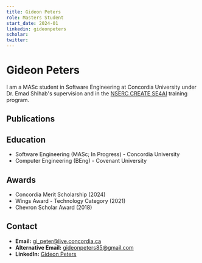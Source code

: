 ```yaml
---
title: Gideon Peters
role: Masters Student
start_date: 2024-01
linkedin: gideonpeters
scholar:
twitter:
---
```


# Gideon Peters

I am a MASc student in Software Engineering at Concordia University under Dr. Emad Shihab's supervision and in the [NSERC CREATE SE4AI](https://se4ai.org/) training program.

## Publications


<AuthorPublications firstname="Gideon" lastname="Peters" />


## Education

- Software Engineering (MASc; In Progress) - Concordia University 
- Computer Engineering (BEng) - Covenant University

## Awards

- Concordia Merit Scholarship (2024)
- Wings Award - Technology Category (2021)
- Chevron Scholar Award (2018)


## Contact

- **Email:** gi_peter@live.concordia.ca
- **Alternative Email:** gideonpeters85@gmail.com
- **LinkedIn:** [Gideon Peters](https://www.linkedin.com/in/gideonpeters/)